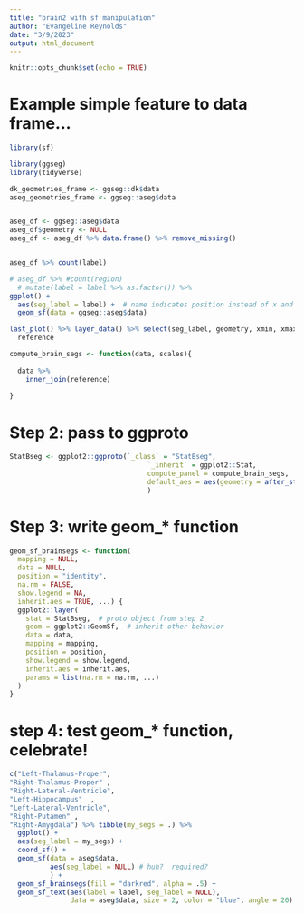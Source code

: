 ```yaml
---
title: "brain2 with sf manipulation"
author: "Evangeline Reynolds"
date: "3/9/2023"
output: html_document
---
```


```r
knitr::opts_chunk$set(echo = TRUE)
```

# Example simple feature to data frame...

```r
library(sf)

library(ggseg)
library(tidyverse)

dk_geometries_frame <- ggseg::dk$data
aseg_geometries_frame <- ggseg::aseg$data


aseg_df <- ggseg::aseg$data
aseg_df$geometry <- NULL
aseg_df <- aseg_df %>% data.frame() %>% remove_missing()


aseg_df %>% count(label)

# aseg_df %>% #count(region)
  # mutate(label = label %>% as.factor()) %>% 
ggplot() + 
  aes(seg_label = label) +  # name indicates position instead of x and y 
  geom_sf(data = ggseg::aseg$data)

last_plot() %>% layer_data() %>% select(seg_label, geometry, xmin, xmax, ymin, ymax) %>% filter(!is.na(seg_label)) ->
  reference


```





```r
compute_brain_segs <- function(data, scales){
 
  data %>% 
    inner_join(reference)
  
}


```


# Step 2: pass to ggproto

```r
StatBseg <- ggplot2::ggproto(`_class` = "StatBseg",
                                  `_inherit` = ggplot2::Stat,
                                  compute_panel = compute_brain_segs,
                                  default_aes = aes(geometry = after_stat(geometry))
                                  )
```


# Step 3: write geom_* function

```r
geom_sf_brainsegs <- function(
  mapping = NULL,
  data = NULL,
  position = "identity",
  na.rm = FALSE,
  show.legend = NA,
  inherit.aes = TRUE, ...) {
  ggplot2::layer(
    stat = StatBseg,  # proto object from step 2
    geom = ggplot2::GeomSf,  # inherit other behavior
    data = data,
    mapping = mapping,
    position = position,
    show.legend = show.legend,
    inherit.aes = inherit.aes,
    params = list(na.rm = na.rm, ...)
  )
}
```

# step 4: test geom_* function, celebrate!

```r


c("Left-Thalamus-Proper",
"Right-Thalamus-Proper"	,
"Right-Lateral-Ventricle",
"Left-Hippocampus"	,
"Left-Lateral-Ventricle",
"Right-Putamen"	,
"Right-Amygdala") %>% tibble(my_segs = .) %>% 
  ggplot() + 
  aes(seg_label = my_segs) +
  coord_sf() +
  geom_sf(data = aseg$data, 
          aes(seg_label = NULL) # huh?  required?
          ) +
  geom_sf_brainsegs(fill = "darkred", alpha = .5) + 
  geom_sf_text(aes(label = label, seg_label = NULL), 
               data = aseg$data, size = 2, color = "blue", angle = 20)
```



